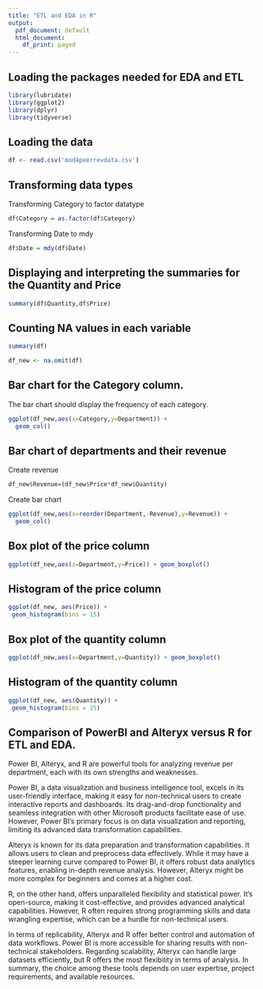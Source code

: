```yaml
---
title: "ETL and EDA in R"
output:
  pdf_document: default
  html_document:
    df_print: paged
---
```



## Loading the packages needed for EDA and ETL

```r
library(lubridate)
library(ggplot2)
library(dplyr)
library(tidyverse)
```

## Loading the data

```r
df <- read.csv('mod4peerrevdata.csv')
```

## Transforming data types

Transforming Category to factor datatype

```r
df$Category = as.factor(df$Category)
```

Transforming Date to mdy

```r
df$Date = mdy(df$Date)
```

## Displaying and interpreting the summaries for the Quantity and Price 

```r
summary(df$Quantity,df$Price)
```

## Counting NA values in each variable

```r
summary(df)
```

```r
df_new <- na.omit(df)
```

## Bar chart for the Category column. 

The bar chart should display the frequency of each category. 

```r
ggplot(df_new,aes(x=Category,y=Department)) + 
  geom_col() 
```

## Bar chart of departments and their revenue 

Create revenue

```r
df_new$Revenue=(df_new$Price*df_new$Quantity)
```

Create bar chart

```r
ggplot(df_new,aes(x=reorder(Department,-Revenue),y=Revenue)) + 
  geom_col()
```



## Box plot of the price column
```r
ggplot(df_new,aes(x=Department,y=Price)) + geom_boxplot()
```

## Histogram of the price column
```r
ggplot(df_new, aes(Price)) +
 geom_histogram(bins = 15)
```

## Box plot of the quantity column
```r
ggplot(df_new,aes(x=Department,y=Quantity)) + geom_boxplot()
```

## Histogram of the quantity column
```r
ggplot(df_new, aes(Quantity)) +
 geom_histogram(bins = 15)
```

## Comparison of PowerBI and Alteryx versus R for ETL and EDA. 

Power BI, Alteryx, and R are powerful tools for analyzing revenue per department, each with its own strengths and weaknesses.

Power BI, a data visualization and business intelligence tool, excels in its user-friendly interface, making it easy for non-technical users to create interactive reports and dashboards. Its drag-and-drop functionality and seamless integration with other Microsoft products facilitate ease of use. However, Power BI's primary focus is on data visualization and reporting, limiting its advanced data transformation capabilities.

Alteryx is known for its data preparation and transformation capabilities. It allows users to clean and preprocess data effectively. While it may have a steeper learning curve compared to Power BI, it offers robust data analytics features, enabling in-depth revenue analysis. However, Alteryx might be more complex for beginners and comes at a higher cost.

R, on the other hand, offers unparalleled flexibility and statistical power. It's open-source, making it cost-effective, and provides advanced analytical capabilities. However, R often requires strong programming skills and data wrangling expertise, which can be a hurdle for non-technical users.

In terms of replicability, Alteryx and R offer better control and automation of data workflows. Power BI is more accessible for sharing results with non-technical stakeholders. Regarding scalability, Alteryx can handle large datasets efficiently, but R offers the most flexibility in terms of analysis. In summary, the choice among these tools depends on user expertise, project requirements, and available resources.